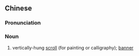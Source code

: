 {{also|条幅}}
==Chinese==
{{zh-forms|s=条幅}}

===Pronunciation===
{{zh-pron
|m=tiáofú
|c=tiu4 fuk1
|mn=qz,xm,zz:tiâu-pak/qz:tiâu-hok
|cat=n
}}

===Noun===
{{zh-noun}}

# vertically-hung [[scroll]] (for painting or calligraphy); [[banner]]
